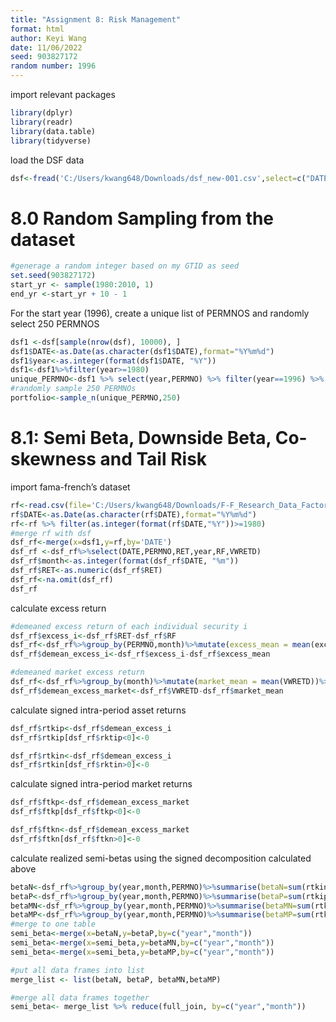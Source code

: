 ---
title: "Assignment 8: Risk Management"
format: html
author: Keyi Wang
date: 11/06/2022
seed: 903827172
random number: 1996
---
import relevant packages
```{r}
library(dplyr)
library(readr)
library(data.table)
library(tidyverse)
```
load the DSF data
```{r}
dsf<-fread('C:/Users/kwang648/Downloads/dsf_new-001.csv',select=c("DATE","PERMNO","RET","VWRETD"),showProgress =TRUE)
```
# 8.0 Random Sampling from the dataset
```{r}
#generage a random integer based on my GTID as seed
set.seed(903827172)
start_yr <- sample(1980:2010, 1)
end_yr <-start_yr + 10 - 1
```
For the start year (1996), create a unique list of PERMNOS and randomly select 250 PERMNOS
```{r}
dsf1 <-dsf[sample(nrow(dsf), 10000), ]
dsf1$DATE<-as.Date(as.character(dsf1$DATE),format="%Y%m%d")
dsf1$year<-as.integer(format(dsf1$DATE, "%Y"))
dsf1<-dsf1%>%filter(year>=1980)
unique_PERMNO<-dsf1 %>% select(year,PERMNO) %>% filter(year==1996) %>% distinct(PERMNO)
#randomly sample 250 PERMNOs
portfolio<-sample_n(unique_PERMNO,250)
```
# 8.1: Semi Beta, Downside Beta, Co-skewness and Tail Risk
import fama-french's dataset
```{r}
rf<-read.csv(file='C:/Users/kwang648/Downloads/F-F_Research_Data_Factors_daily.csv')
rf$DATE<-as.Date(as.character(rf$DATE),format="%Y%m%d")
rf<-rf %>% filter(as.integer(format(rf$DATE,"%Y"))>=1980)
#merge rf with dsf
dsf_rf<-merge(x=dsf1,y=rf,by='DATE')
dsf_rf <-dsf_rf%>%select(DATE,PERMNO,RET,year,RF,VWRETD)
dsf_rf$month<-as.integer(format(dsf_rf$DATE, "%m"))
dsf_rf$RET<-as.numeric(dsf_rf$RET)
dsf_rf<-na.omit(dsf_rf)
dsf_rf
```
calculate excess return
```{r}
#demeaned excess return of each individual security i
dsf_rf$excess_i<-dsf_rf$RET-dsf_rf$RF
dsf_rf<-dsf_rf%>%group_by(PERMNO,month)%>%mutate(excess_mean = mean(excess_i))%>%ungroup()
dsf_rf$demean_excess_i<-dsf_rf$excess_i-dsf_rf$excess_mean

#demeaned market excess return
dsf_rf<-dsf_rf%>%group_by(month)%>%mutate(market_mean = mean(VWRETD))%>%ungroup()
dsf_rf$demean_excess_market<-dsf_rf$VWRETD-dsf_rf$market_mean
```
calculate signed intra-period asset returns
```{r}
dsf_rf$rtkip<-dsf_rf$demean_excess_i
dsf_rf$rtkip[dsf_rf$rktip<0]<-0

dsf_rf$rtkin<-dsf_rf$demean_excess_i
dsf_rf$rtkin[dsf_rf$rktin>0]<-0
```
calculate signed intra-period market returns
```{r}
dsf_rf$ftkp<-dsf_rf$demean_excess_market
dsf_rf$ftkp[dsf_rf$ftkp<0]<-0

dsf_rf$ftkn<-dsf_rf$demean_excess_market
dsf_rf$ftkn[dsf_rf$ftkn>0]<-0
```
calculate realized semi-betas using the signed decomposition calculated above
```{r}
betaN<-dsf_rf%>%group_by(year,month,PERMNO)%>%summarise(betaN=sum(rtkin*ftkn)/sum((demean_excess_market)^2))%>%select(betaN)
betaP<-dsf_rf%>%group_by(year,month,PERMNO)%>%summarise(betaP=sum(rtkip*ftkp)/sum((demean_excess_market)^2))%>%select(betaP)
betaMN<-dsf_rf%>%group_by(year,month,PERMNO)%>%summarise(betaMN=sum(rtkip*ftkn)/sum((demean_excess_market)^2))%>%select(betaMN)
betaMP<-dsf_rf%>%group_by(year,month,PERMNO)%>%summarise(betaMP=sum(rtkin*ftkp)/sum((demean_excess_market)^2))%>%select(betaMP)
#merge to one table
semi_beta<-merge(x=betaN,y=betaP,by=c("year","month"))
semi_beta<-merge(x=semi_beta,y=betaMN,by=c("year","month"))
semi_beta<-merge(x=semi_beta,y=betaMP,by=c("year","month"))

#put all data frames into list
merge_list <- list(betaN, betaP, betaMN,betaMP)      

#merge all data frames together
semi_beta<- merge_list %>% reduce(full_join, by=c("year","month"))
```
































